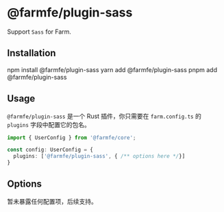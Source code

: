 # @farmfe/plugin-sass

Support `Sass` for Farm.

## Installation

<Tabs>
  <TabItem value="npm" label="npm">
    <CodeBlock>npm install @farmfe/plugin-sass</CodeBlock>
  </TabItem>
  <TabItem value="yarn" label="yarn">
    <CodeBlock>yarn add @farmfe/plugin-sass</CodeBlock>
  </TabItem>
  <TabItem value="pnpm" label="pnpm">
    <CodeBlock>pnpm add @farmfe/plugin-sass</CodeBlock>
  </TabItem>
</Tabs>

## Usage
`@farmfe/plugin-sass` 是一个 Rust 插件，你只需要在 `farm.config.ts` 的 `plugins` 字段中配置它的包名。
```ts {4}
import { UserConfig } from '@farmfe/core';

const config: UserConfig = {
  plugins: ['@farmfe/plugin-sass', { /** options here */}]
}
```

## Options
暂未暴露任何配置项，后续支持。